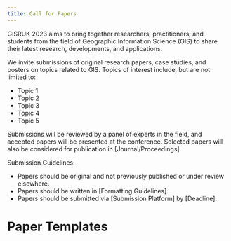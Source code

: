 ```yaml
---
title: Call for Papers
---
```


GISRUK 2023 aims to bring together researchers, practitioners, and students from
the field of Geographic Information Science (GIS) to share their latest
research, developments, and applications.

We invite submissions of original research papers, case studies, and posters on
topics related to GIS.
Topics of interest include, but are not limited to:

* Topic 1
* Topic 2
* Topic 3
* Topic 4
* Topic 5

Submissions will be reviewed by a panel of experts in the field, and accepted
papers will be presented at the conference.
Selected papers will also be considered for publication in
[Journal/Proceedings].

Submission Guidelines:

* Papers should be original and not previously published or under review elsewhere.
* Papers should be written in [Formatting Guidelines].
* Papers should be submitted via [Submission Platform] by [Deadline].

# Paper Templates

